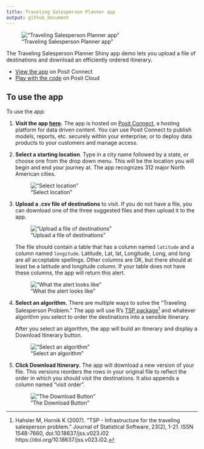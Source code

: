 ```yaml
---
title: Traveling Salesperson Planner app
output: github_document
---
```


!["Traveling Salesperson Planner app"](images/screenshot.png)

The Traveling Salesperson Planner Shiny app demo lets you upload a file of destinations and download an efficiently ordered itinerary.

- [View the app](https://colorado.posit.co/rsc/content/bb3d1bbc-0eb3-4c2d-ac2c-5e8959cf8eaf/) on Posit Connect
- [Play with the code]() on Posit Cloud


## To use the app

To use the app:

1. **Visit the app [here](https://colorado.posit.co/rsc/content/bb3d1bbc-0eb3-4c2d-ac2c-5e8959cf8eaf/).** The app is hosted on [Posit Connect](https://posit.co/products/enterprise/connect/), a hosting platform for data driven content. You can use Posit Connect to publish models, reports, etc. securely within your enterprise; or to deploy data products to your customers and manage access.

2. **Select a starting location**. Type in a city name followed by a state, or choose one from the drop down menu. This will be the location you will begin and end your journey at. The app recognizes 312 major North American cities.

    !["Select location"](images/select_location.png)
    
3. **Upload a .csv file of destinations** to visit. If you do not have a file, you can download one of the three suggested files and then upload it to the app. 

    !["Upload a file of destinations"](images/upload.png)
    
    The file should contain a table that has a column named `latitude` and a column named `longitude`. Latitude, Lat, lat, Longitude, Long, and long are all acceptable spellings. Other columns are OK, but there should at least be a latitude and longitude column. If your table does not have these columns, the app will return this alert.
    
    !["What the alert looks like"](images/alert.png)
    
4. **Select an algorithm.** There are multiple ways to solve the "Traveling Salesperson Problem." The app will use R's [TSP package](https://github.com/mhahsler/TSP)^[Hahsler M, Hornik K (2007). “TSP - Infrastructure for the traveling salesperson problem.” Journal of Statistical Software, 23(2), 1-21. ISSN 1548-7660, doi:10.18637/jss.v023.i02 https://doi.org/10.18637/jss.v023.i02.] and whatever algorithm you select to order the destinations into a sensible itinerary.

    After you select an algorithm, the app will build an itinerary and display a Download Itinerary button.
    
    !["Select an algorithm"](images/algorithm.png)
    
    
5. **Click Download Itinerary.** The app will download a new version of your file. This versions reorders the rows in your original file to reflect the order in which you should visit the destinations. It also appends a column named "visit order".

    !["The Download Button"](images/download.png)



